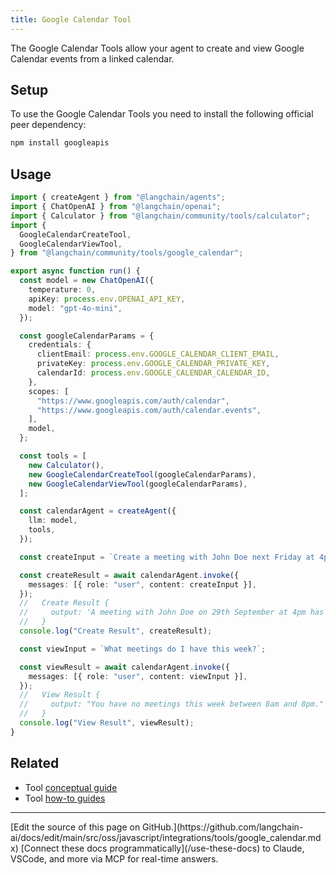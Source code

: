 ```yaml
---
title: Google Calendar Tool
---
```


The Google Calendar Tools allow your agent to create and view Google Calendar events from a linked calendar.

## Setup

To use the Google Calendar Tools you need to install the following official peer dependency:

```bash npm
npm install googleapis
```
## Usage

```typescript
import { createAgent } from "@langchain/agents";
import { ChatOpenAI } from "@langchain/openai";
import { Calculator } from "@langchain/community/tools/calculator";
import {
  GoogleCalendarCreateTool,
  GoogleCalendarViewTool,
} from "@langchain/community/tools/google_calendar";

export async function run() {
  const model = new ChatOpenAI({
    temperature: 0,
    apiKey: process.env.OPENAI_API_KEY,
    model: "gpt-4o-mini",
  });

  const googleCalendarParams = {
    credentials: {
      clientEmail: process.env.GOOGLE_CALENDAR_CLIENT_EMAIL,
      privateKey: process.env.GOOGLE_CALENDAR_PRIVATE_KEY,
      calendarId: process.env.GOOGLE_CALENDAR_CALENDAR_ID,
    },
    scopes: [
      "https://www.googleapis.com/auth/calendar",
      "https://www.googleapis.com/auth/calendar.events",
    ],
    model,
  };

  const tools = [
    new Calculator(),
    new GoogleCalendarCreateTool(googleCalendarParams),
    new GoogleCalendarViewTool(googleCalendarParams),
  ];

  const calendarAgent = createAgent({
    llm: model,
    tools,
  });

  const createInput = `Create a meeting with John Doe next Friday at 4pm - adding to the agenda of it the result of 99 + 99`;

  const createResult = await calendarAgent.invoke({
    messages: [{ role: "user", content: createInput }],
  });
  //   Create Result {
  //     output: 'A meeting with John Doe on 29th September at 4pm has been created and the result of 99 + 99 has been added to the agenda.'
  //   }
  console.log("Create Result", createResult);

  const viewInput = `What meetings do I have this week?`;

  const viewResult = await calendarAgent.invoke({
    messages: [{ role: "user", content: viewInput }],
  });
  //   View Result {
  //     output: "You have no meetings this week between 8am and 8pm."
  //   }
  console.log("View Result", viewResult);
}
```

## Related

- Tool [conceptual guide](/oss/javascript/langchain/tools)
- Tool [how-to guides](/oss/javascript/langchain/tools)

---

<Callout icon="pen-to-square" iconType="regular">
    [Edit the source of this page on GitHub.](https://github.com/langchain-ai/docs/edit/main/src/oss/javascript/integrations/tools/google_calendar.mdx)
</Callout>
<Tip icon="terminal" iconType="regular">
    [Connect these docs programmatically](/use-these-docs) to Claude, VSCode, and more via MCP for    real-time answers.
</Tip>
